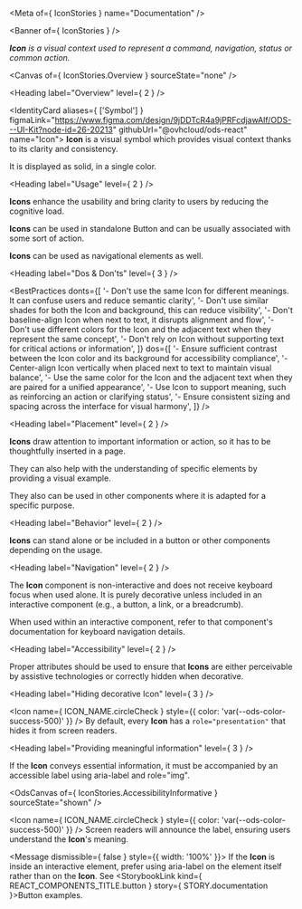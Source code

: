 
<Meta of={ IconStories } name="Documentation" />

<Banner of={ IconStories } />

_**Icon** is a visual context used to represent a command, navigation, status or common action._

<Canvas of={ IconStories.Overview } sourceState="none" />

<Heading label="Overview" level={ 2 } />

<IdentityCard aliases={ ['Symbol'] }
              figmaLink="https://www.figma.com/design/9jDDTcR4a9jPRFcdjawAlf/ODS---UI-Kit?node-id=26-20213"
              githubUrl="@ovhcloud/ods-react"
              name="Icon">
  **Icon** is a visual symbol which provides visual context thanks to its clarity and consistency.

  It is displayed as solid, in a single color.
</IdentityCard>

<Heading label="Usage" level={ 2 } />

**Icons** enhance the usability and bring clarity to users by reducing the cognitive load.

**Icons** can be used in standalone Button and can be usually associated with some sort of action.

**Icons** can be used as navigational elements as well.

<Heading label="Dos & Don'ts" level={ 3 } />

<BestPractices
  donts={[
    '- Don\'t use the same Icon for different meanings. It can confuse users and reduce semantic clarity',
    '- Don\'t use similar shades for both the Icon and background, this can reduce visibility',
    '- Don\'t baseline-align Icon when next to text, it disrupts alignment and flow',
    '- Don\'t use different colors for the Icon and the adjacent text when they represent the same concept',
    '- Don\'t rely on Icon without supporting text for critical actions or information',
  ]}
  dos={[
    '- Ensure sufficient contrast between the Icon color and its background for accessibility compliance',
    '- Center-align Icon vertically when placed next to text to maintain visual balance',
    '- Use the same color for the Icon and the adjacent text when they are paired for a unified appearance',
    '- Use Icon to support meaning, such as reinforcing an action or clarifying status',
    '- Ensure consistent sizing and spacing across the interface for visual harmony',
  ]}
/>

<Heading label="Placement" level={ 2 } />

**Icons** draw attention to important information or action, so it has to be thoughtfully inserted in a page.

They can also help with the understanding of specific elements by providing a visual example.

They also can be used in other components where it is adapted for a specific purpose.

<Heading label="Behavior" level={ 2 } />

**Icons** can stand alone or be included in a button or other components depending on the usage.

<Heading label="Navigation" level={ 2 } />

The **Icon** component is non-interactive and does not receive keyboard focus when used alone. It is purely decorative unless included in an interactive component (e.g., a button, a link, or a breadcrumb).

When used within an interactive component, refer to that component's documentation for keyboard navigation details.

<Heading label="Accessibility" level={ 2 } />

Proper attributes should be used to ensure that **Icons** are either perceivable by assistive technologies or correctly hidden when decorative.

<Heading label="Hiding decorative Icon" level={ 3 } />

<Icon name={ ICON_NAME.circleCheck }
      style={{ color: 'var(--ods-color-success-500)' }} /> By default, every **Icon** has a `role="presentation"` that hides it from screen readers.

<Heading label="Providing meaningful information" level={ 3 } />

If the **Icon** conveys essential information, it must be accompanied by an accessible label using <ExternalLink href="https://developer.mozilla.org/en-US/docs/Web/Accessibility/ARIA/Reference/Attributes/aria-label">aria-label</ExternalLink> and <ExternalLink href="https://developer.mozilla.org/en-US/docs/Web/Accessibility/ARIA/Reference/Roles/img_role">role="img"</ExternalLink>.

<OdsCanvas of={ IconStories.AccessibilityInformative } sourceState="shown" />

<Icon name={ ICON_NAME.circleCheck }
      style={{ color: 'var(--ods-color-success-500)' }} /> Screen readers will announce the label, ensuring users understand the **Icon**'s meaning.

<Message dismissible={ false } style={{ width: '100%' }}>
  <MessageIcon name="circle-info" />
  <MessageBody>
    If the **Icon** is inside an interactive element, prefer using <ExternalLink href="https://developer.mozilla.org/en-US/docs/Web/Accessibility/ARIA/Reference/Attributes/aria-label">aria-label</ExternalLink> on the element itself rather than on the **Icon**.
    See <StorybookLink kind={ REACT_COMPONENTS_TITLE.button } story={ STORY.documentation }>Button</StorybookLink> examples.
  </MessageBody>
</Message>
